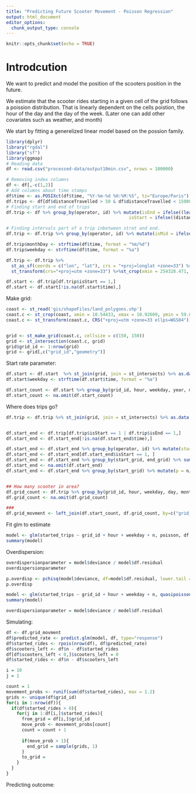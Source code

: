 ```yaml
---
title: "Predicting Future Scooter Movement - Poisson Regression"
output: html_document
editor_options: 
  chunk_output_type: console
---
```


```r
knitr::opts_chunk$set(echo = TRUE)
```

# Introdcution 
We want to predict and model the position of the scooters position in the future. 

We estimate that the scooter rides starting in a given cell of the grid follows a poission distribution. That is linearly dependent on the cells poistion, the hour of the day and the day of the week. (Later one can add other covariates such as weather, and month)

We start by fitting a generelized linear model based on the possion family.

```r
library(dplyr)
library("rgdal")
library("sf")
library(ggmap)
# Reading data
df <- read.csv("processed-data/output10min.csv", nrows = 100000)

# Removing index columns
df <- df[,-c(1,2)]
# Add columns about time stamps
df$time <- as.POSIXct(df$time, "%Y-%m-%d %H:%M:%S", tz="Europe/Paris")
df.trips <- df[df$distanceTravelled > 50 & df$distanceTravelled < 15000,]
# Finding start and end of trips
df.trip <- df %>% group_by(operator, id) %>% mutate(isEnd = ifelse((lead(distanceTravelled)<50 | lead(distanceTravelled)>3000) & (distanceTravelled > 50 | distanceTravelled > 3000),1,0),
                                               isStart = ifelse((distanceTravelled < 50 | distanceTravelled > 3000) & (lead(distanceTravelled) > 50 & lead(distanceTravelled) < 3000),1,0)) %>% ungroup()

# Finding intervals part of a trip inbetween strat and end. 
df.trip <- df.trip %>% group_by(operator, id) %>% mutate(isMid = ifelse((lead(isStart) == 1 | (lead(distanceTravelled)> 50 & lead(distanceTravelled) < 3000)) & (lag(distanceTravelled)> 50 & lag(distanceTravelled) < 3000),1,0)) %>% ungroup()

df.trip$monthDay <- strftime(df$time, format = "%m/%d")
df.trip$weekday <- strftime(df$time, format = "%a")

df.trip <- df.trip %>%
  st_as_sf(coords = c("lon", "lat"), crs = "+proj=longlat +zone=33") %>%
  st_transform(crs="+proj=utm +zone=33") %>%st_crop(xmin = 254328.471, xmax = 268685.126, ymin = 6646893.804, ymax = 6655335.032)

df.start <- df.trip[df.trip$isStart == 1,]
df.start <- df.start[!is.na(df.start$time),]
```


Make grid:
```r
coast <- st_read('gis/shapeFiles/land_polygons.shp')
coast.c <- st_crop(coast, xmin = 10.54433, xmax = 10.92609, ymin = 59.88134, ymax = 59.98148)
coast.c <- st_transform(coast.c, CRS("+proj=utm +zone=33 ellps=WGS84"))


grid <- st_make_grid(coast.c, cellsize = c(150, 150))
grid <- st_intersection(coast.c, grid)
grid$grid_id <- 1:nrow(grid)
grid <- grid[,c("grid_id","geometry")]
```

Start rate parameter:
```r
df.start <- df.start  %>% st_join(grid, join = st_intersects) %>% as.data.frame()
df.start$weekday <- strftime(df.start$time, format = "%a")

df.start_count <- df.start %>% group_by(grid_id, hour, weekday, year, month, day) %>% summarise(started_trips = n())
df.start_count <- na.omit(df.start_count)

```

Where does trips go? 
```r
df.trip <- df.trip %>% st_join(grid, join = st_intersects) %>% as.data.frame()


df.start_end <- df.trip[df.trip$isStart == 1 | df.trip$isEnd == 1,]
df.start_end <- df.start_end[!is.na(df.start_end$time),]

df.start_end <- df.start_end %>% group_by(operator, id) %>% mutate(start_grid = grid_id, end_grid = lead(grid_id))
df.start_end <- df.start_end[df.start_end$isStart == 1, ]
df.start_end <- df.start_end %>% group_by(start_grid, end_grid) %>% summarise(n=n()) # if more data can use hour and weekday here
df.start_end <- na.omit(df.start_end)
df.start_end <- df.start_end %>% group_by(start_grid) %>% mutate(p = n/n())


## How many scooter in area?
df.grid_count <- df.trip %>% group_by(grid_id, hour, weekday, day, month, year) %>% summarise(n = n_distinct(id))
df.grid_count <- na.omit(df.grid_count)

###
df.grid_movment <- left_join(df.start_count, df.grid_count, by=c("grid_id", "hour", "weekday", "day", "month", "year"))
```

Fit glm to estimate 
```r
model <- glm(started_trips ~ grid_id + hour + weekday + n, poisson, df.grid_movment)
summary(model)
```

Overdispersion:
```r
overdispersionparameter = model$deviance / model$df.residual
overdispersionparameter

p.overdisp <- pchisq(model$deviance, df=model$df.residual, lower.tail = F)
p.overdisp
```

```r
model <- glm(started_trips ~ grid_id + hour + weekday + n, quasipoisson(), df.grid_movment)
summary(model)

overdispersionparameter = model$deviance / model$df.residual
```
Simulating:
```r
df <- df.grid_movment
df$predicted_rate <- predict.glm(model, df, type="response")
df$started_rides <- rpois(nrow(df), df$predicted_rate)
df$scooters_left <- df$n - df$started_rides
df[df$scooters_left < 0,]$scooters_left = 0
df$started_rides <- df$n - df$scooters_left

i = 10
j = 1

count = 1
movement_probs <- runif(sum(df$started_rides), max = 1.2)
grids <- unique(df$grid_id)
for(i in 1:nrow(df)){
  if(df$started_rides > 0){
    for(j in 1:df[i,]$started_rides){
      from_grid = df[i,]$grid_id
      move_prob <- movement_probs[count]
      count = count + 1
      
      if(move_prob > 1){
        end_grid = sample(grids, 1)
      }
      to_grid =  
    }
  }
}


```
Predicting outcome:




